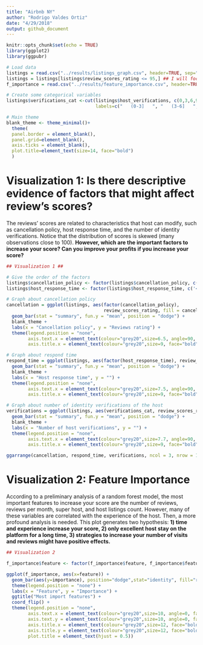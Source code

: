 ```yaml
---
title: "Airbnb NY"
author: "Rodrigo Valdes Ortiz"
date: "4/29/2018"
output: github_document
---
```


```r
knitr::opts_chunk$set(echo = TRUE)
library(ggplot2)
library(ggpubr)
```

```r
# Load data
listings = read.csv("../results/listings_graph.csv", header=TRUE, sep=",")
listings = listings[listings$review_scores_rating <= 95,] ## I will focus on those who can improve
f_importance = read.csv("../results/feature_importance.csv", header=TRUE, sep=",")

# Create some categorical variables
listings$verifications_cat <-cut(listings$host_verifications, c(0,3,6,9,13), 
                                 labels=c("   (0-3]   ", "   (3-6]   ", "   (6-9]   ", "   (9-13]   "))
```

```r
# Main theme
blank_theme <- theme_minimal()+
  theme(
  panel.border = element_blank(),
  panel.grid=element_blank(),
  axis.ticks = element_blank(),
  plot.title=element_text(size=14, face="bold")
  )
```

# Visualization 1: Is there descriptive evidence of factors that might affect review's scores?

The reviews' scores are related to characteristics that host can modify, such as cancellation policy, host response time, and the number of identity verifications. Notice that the distribution of scores is skewed (many observations close to 100). **However, which are the important factors to increase your score? Can you improve your profits if you increase your score?**

```r
## Visualization 1 ##

# Give the order of the factors
listings$cancellation_policy <- factor(listings$cancellation_policy, c('flexible', 'moderate', 'strict', '+strict', '++strict'))
listings$host_response_time <- factor(listings$host_response_time, c('< 1 hour', 'hours','1 day', 'days'))

# Graph about cancellation policy
cancellation = ggplot(listings, aes(factor(cancellation_policy), 
                                    review_scores_rating, fill = cancellation_policy)) +
  geom_bar(stat = "summary", fun.y = "mean", position = "dodge") + 
  blank_theme +
  labs(x = "Cancellation policy", y = "Reviews rating") + 
  theme(legend.position = "none", 
        axis.text.x = element_text(colour="grey20",size=6.5, angle=90, face="bold"),
        axis.title.x = element_text(colour="grey20",size=9, face="bold"))

# Graph about respond time
respond_time = ggplot(listings, aes(factor(host_response_time), review_scores_rating, fill = host_response_time)) +
  geom_bar(stat = "summary", fun.y = "mean", position = "dodge") + 
  blank_theme +
  labs(x = "Host response time", y = "") + 
  theme(legend.position = "none",
        axis.text.x = element_text(colour="grey20",size=7.5, angle=90, face="bold"),
        axis.title.x = element_text(colour="grey20",size=9, face="bold"))

# Graph about number of identity verifications of the host
verifications = ggplot(listings, aes(verifications_cat, review_scores_rating, fill = verifications_cat)) +
  geom_bar(stat = "summary", fun.y = "mean", position = "dodge") + 
  blank_theme +
  labs(x = "Number of host verifications", y = "") + 
  theme(legend.position = "none", 
        axis.text.x = element_text(colour="grey20",size=7.7, angle=90, face="bold"),
        axis.title.x = element_text(colour="grey20",size=9, face="bold", margin = margin(b=4)))

ggarrange(cancellation, respond_time, verifications, ncol = 3, nrow = 1)

```

# Visualization 2: Feature Importance

According to a preliminary analysis of a random forest model, the most important features to increase your score are the number of reviews, reviews per month, super host, and host listings count. However, many of these variables are correlated with the experience of the host. Then, a more profound analysis is needed. This plot generates two hypothesis: **1) time and experience increase your score, 2) only excellent host stay on the platform for a long time, 3) strategies to increase your number of visits and reviews might have positive effects.**

```r
## Visualization 2

f_importance$feature <- factor(f_importance$feature, f_importance$feature)

ggplot(f_importance, aes(x=feature)) +
  geom_bar(aes(y=importance), position="dodge",stat="identity", fill="royalblue2")  + blank_theme + 
  theme(legend.position = "none") +
  labs(x = "Feature", y = "Importance") +
  ggtitle("Most import features") +
  coord_flip() +
  theme(legend.position = "none", 
        axis.text.x = element_text(colour="grey20",size=10, angle=0, face="plain"),
        axis.text.y = element_text(colour="grey20",size=10, angle=0, face="bold"),
        axis.title.x = element_text(colour="grey20",size=12, face="bold"),
        axis.title.y = element_text(colour="grey20",size=12, face="bold"),
        plot.title = element_text(hjust = 0.5))

```

